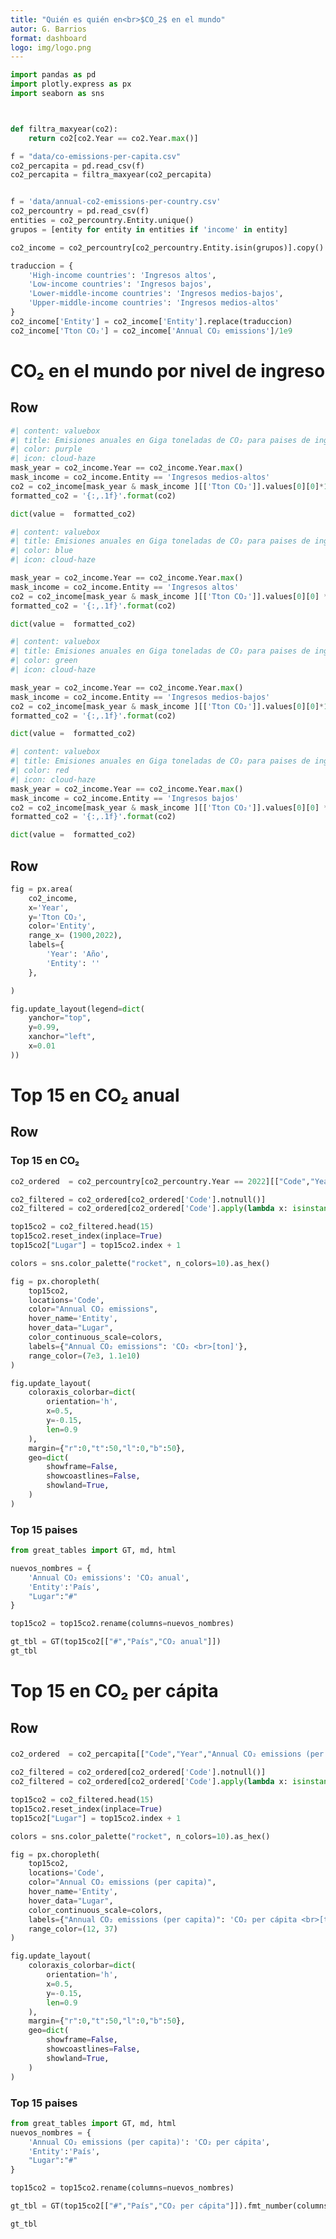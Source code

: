 ```yaml
---
title: "Quién es quién en<br>$CO_2$ en el mundo"
autor: G. Barrios
format: dashboard
logo: img/logo.png
---
```

```python
import pandas as pd
import plotly.express as px
import seaborn as sns



def filtra_maxyear(co2):
    return co2[co2.Year == co2.Year.max()]

f = "data/co-emissions-per-capita.csv"
co2_percapita = pd.read_csv(f)
co2_percapita = filtra_maxyear(co2_percapita)


f = 'data/annual-co2-emissions-per-country.csv'
co2_percountry = pd.read_csv(f)
entities = co2_percountry.Entity.unique()
grupos = [entity for entity in entities if 'income' in entity]

co2_income = co2_percountry[co2_percountry.Entity.isin(grupos)].copy()

traduccion = {
    'High-income countries': 'Ingresos altos',
    'Low-income countries': 'Ingresos bajos',
    'Lower-middle-income countries': 'Ingresos medios-bajos',
    'Upper-middle-income countries': 'Ingresos medios-altos'
}
co2_income['Entity'] = co2_income['Entity'].replace(traduccion)
co2_income['Tton CO₂'] = co2_income['Annual CO₂ emissions']/1e9

```

# CO₂ en el mundo  por nivel de ingreso


## Row {height="30%"}



```python
#| content: valuebox
#| title: Emisiones anuales en Giga toneladas de CO₂ para paises de ingresos medios-altos en el 2022
#| color: purple
#| icon: cloud-haze
mask_year = co2_income.Year == co2_income.Year.max()
mask_income = co2_income.Entity == 'Ingresos medios-altos'
co2 = co2_income[mask_year & mask_income ][['Tton CO₂']].values[0][0]*1000
formatted_co2 = '{:,.1f}'.format(co2)

dict(value =  formatted_co2)
```

```python
#| content: valuebox
#| title: Emisiones anuales en Giga toneladas de CO₂ para paises de ingresos altos durante el 2022
#| color: blue
#| icon: cloud-haze

mask_year = co2_income.Year == co2_income.Year.max()
mask_income = co2_income.Entity == 'Ingresos altos'
co2 = co2_income[mask_year & mask_income ][['Tton CO₂']].values[0][0] * 1000
formatted_co2 = '{:,.1f}'.format(co2)

dict(value =  formatted_co2)
```


```python
#| content: valuebox
#| title: Emisiones anuales en Giga toneladas de CO₂ para paises de ingresos medios-bajos en el 2022
#| color: green
#| icon: cloud-haze

mask_year = co2_income.Year == co2_income.Year.max()
mask_income = co2_income.Entity == 'Ingresos medios-bajos'
co2 = co2_income[mask_year & mask_income ][['Tton CO₂']].values[0][0]*1000
formatted_co2 = '{:,.1f}'.format(co2)

dict(value =  formatted_co2)
```

```python
#| content: valuebox
#| title: Emisiones anuales en Giga toneladas de CO₂ para paises de ingresos bajos durante el 2022
#| color: red
#| icon: cloud-haze
mask_year = co2_income.Year == co2_income.Year.max()
mask_income = co2_income.Entity == 'Ingresos bajos'
co2 = co2_income[mask_year & mask_income ][['Tton CO₂']].values[0][0] * 1000
formatted_co2 = '{:,.1f}'.format(co2)

dict(value =  formatted_co2)
```


## Row

```python
fig = px.area(
    co2_income, 
    x='Year', 
    y='Tton CO₂', 
    color='Entity', 
    range_x= (1900,2022),
    labels={
        'Year': 'Año', 
        'Entity': ''
    },

)

fig.update_layout(legend=dict(
    yanchor="top",
    y=0.99,
    xanchor="left",
    x=0.01
))
```





# Top 15 en CO₂ anual


## Row

### Top 15 en CO₂ {width=75%}

```python

co2_ordered  = co2_percountry[co2_percountry.Year == 2022][["Code","Year","Annual CO₂ emissions","Entity"]].sort_values(by="Annual CO₂ emissions",ascending=False)

co2_filtered = co2_ordered[co2_ordered['Code'].notnull()]
co2_filtered = co2_ordered[co2_ordered['Code'].apply(lambda x: isinstance(x, str) and len(x) == 3 and x.isalpha())]

top15co2 = co2_filtered.head(15)
top15co2.reset_index(inplace=True)
top15co2["Lugar"] = top15co2.index + 1

colors = sns.color_palette("rocket", n_colors=10).as_hex()

fig = px.choropleth(
    top15co2, 
    locations='Code', 
    color="Annual CO₂ emissions",  
    hover_name='Entity', 
    hover_data="Lugar",
    color_continuous_scale=colors,  
    labels={"Annual CO₂ emissions": 'CO₂ <br>[ton]'},
    range_color=(7e3, 1.1e10)
)

fig.update_layout(
    coloraxis_colorbar=dict(
        orientation='h',  
        x=0.5,  
        y=-0.15,  
        len=0.9
    ),
    margin={"r":0,"t":50,"l":0,"b":50}, 
    geo=dict(
        showframe=False,  
        showcoastlines=False,  
        showland=True, 
    )
)


```

### Top 15 paises

```python
from great_tables import GT, md, html

nuevos_nombres = {
    'Annual CO₂ emissions': 'CO₂ anual',
    'Entity':'País',
    "Lugar":"#"
}

top15co2 = top15co2.rename(columns=nuevos_nombres)

gt_tbl = GT(top15co2[["#","País","CO₂ anual"]])
gt_tbl

```




# Top 15 en CO₂ per cápita
<!-- El **CO₂ per cápita**  es una medida que representa la cantidad promedio de dióxido de carbono (CO₂) emitido por cada persona en un país o región en un período específico, generalmente expresado en toneladas por año. Es un indicador que refleja el impacto ambiental en relación con la población.

Aqui van unas cards que calculan cuanto se emite en el país que emite más per capita, menos y México como referencia, especificando por habitante -->





## Row

###  {width=75%}

```python

co2_ordered  = co2_percapita[["Code","Year","Annual CO₂ emissions (per capita)","Entity"]].sort_values(by="Annual CO₂ emissions (per capita)",ascending=False)

co2_filtered = co2_ordered[co2_ordered['Code'].notnull()]
co2_filtered = co2_ordered[co2_ordered['Code'].apply(lambda x: isinstance(x, str) and len(x) == 3 and x.isalpha())]

top15co2 = co2_filtered.head(15)
top15co2.reset_index(inplace=True)
top15co2["Lugar"] = top15co2.index + 1

colors = sns.color_palette("rocket", n_colors=10).as_hex()

fig = px.choropleth(
    top15co2, 
    locations='Code', 
    color="Annual CO₂ emissions (per capita)",  
    hover_name='Entity', 
    hover_data="Lugar",
    color_continuous_scale=colors,  
    labels={"Annual CO₂ emissions (per capita)": 'CO₂ per cápita <br>[ton]'},
    range_color=(12, 37)
)

fig.update_layout(
    coloraxis_colorbar=dict(
        orientation='h',  
        x=0.5,  
        y=-0.15,  
        len=0.9
    ),
    margin={"r":0,"t":50,"l":0,"b":50}, 
    geo=dict(
        showframe=False,  
        showcoastlines=False,  
        showland=True, 
    )
)


```

### Top 15 paises

```python
from great_tables import GT, md, html
nuevos_nombres = {
    'Annual CO₂ emissions (per capita)': 'CO₂ per cápita',
    'Entity':'País',
    "Lugar":"#"
}

top15co2 = top15co2.rename(columns=nuevos_nombres)

gt_tbl = GT(top15co2[["#","País","CO₂ per cápita"]]).fmt_number(columns=["CO₂ per cápita"], decimals=2)

gt_tbl

```

